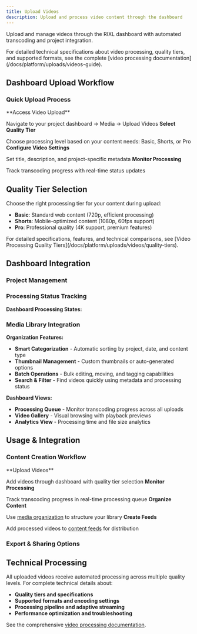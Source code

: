 ```yaml
---
title: Upload Videos
description: Upload and process video content through the dashboard
---
```



Upload and manage videos through the RIXL dashboard with automated transcoding and project integration.

<Callout type="info">
    For detailed technical specifications about video processing, quality tiers, and supported formats, see the complete [video processing documentation](/docs/platform/uploads/videos-guide).
</Callout>

## Dashboard Upload Workflow

### Quick Upload Process

<Steps>
<Step>
**Access Video Upload**

Navigate to your project dashboard → Media → Upload Videos
</Step>
<Step>
**Select Quality Tier**

Choose processing level based on your content needs: Basic, Shorts, or Pro
</Step>
<Step>
**Configure Video Settings**

Set title, description, and project-specific metadata
</Step>
<Step>
**Monitor Processing**

Track transcoding progress with real-time status updates
</Step>
</Steps>

## Quality Tier Selection

Choose the right processing tier for your content during upload:

- **Basic**: Standard web content (720p, efficient processing)
- **Shorts**: Mobile-optimized content (1080p, 60fps support)  
- **Pro**: Professional quality (4K support, premium features)

<Callout type="info">
    For detailed specifications, features, and technical comparisons, see [Video Processing Quality Tiers](/docs/platform/uploads/videos/quality-tiers).
</Callout>

## Dashboard Integration

### Project Management

<div className="grid gap-6 sm:grid-cols-2 lg:grid-cols-3 mt-6">
  <InfoCard 
    title="Project Assignment" 
    description="Organize videos by project automatically"
    icon="FolderPlus"
  />
  <InfoCard 
    title="Processing Queue" 
    description="Monitor transcoding progress in real-time"
    icon="Clock"
  />
  <InfoCard 
    title="Team Access" 
    description="Share videos with team members"
    icon="Users"
  />
</div>

### Processing Status Tracking

**Dashboard Processing States:**

<div className="grid gap-4 sm:grid-cols-2 lg:grid-cols-4 mt-6">
  <InfoCard
    title="Uploaded"
    description="Video queued for processing"
    icon="Upload"
  />
  <InfoCard
    title="Processing"
    description="Transcoding in progress"
    icon="Loader"
  />
  <InfoCard
    title="Ready"
    description="All qualities available"
    icon="CheckCircle"
  />
  <InfoCard
    title="Failed"
    description="Processing error occurred"
    icon="AlertTriangle"
  />
</div>

### Media Library Integration

**Organization Features:**
- **Smart Categorization** - Automatic sorting by project, date, and content type
- **Thumbnail Management** - Custom thumbnails or auto-generated options
- **Batch Operations** - Bulk editing, moving, and tagging capabilities
- **Search & Filter** - Find videos quickly using metadata and processing status

**Dashboard Views:**
- **Processing Queue** - Monitor transcoding progress across all uploads
- **Video Gallery** - Visual browsing with playback previews
- **Analytics View** - Processing time and file size analytics

## Usage & Integration

### Content Creation Workflow

<Steps>
<Step>
**Upload Videos**

Add videos through dashboard with quality tier selection
</Step>
<Step>
**Monitor Processing**

Track transcoding progress in real-time processing queue
</Step>
<Step>
**Organize Content**

Use [media organization](/docs/platform/dashboard/media/organize-media) to structure your library
</Step>
<Step>
**Create Feeds**

Add processed videos to [content feeds](/docs/platform/dashboard/feeds) for distribution
</Step>
</Steps>

### Export & Sharing Options

<div className="grid gap-6 sm:grid-cols-2 lg:grid-cols-4 mt-6">
  <InfoCard 
    title="Streaming URLs" 
    description="Adaptive streaming for all devices"
    icon="Play"
  />
  <InfoCard 
    title="Embed Codes" 
    description="Ready-to-use video player embeds"
    icon="Code"
  />
  <InfoCard 
    title="API Access" 
    description="Programmatic video management"
    icon="Database"
  />
  <InfoCard 
    title="Download Links" 
    description="Original and processed file downloads"
    icon="Download"
  />
</div>

## Technical Processing

All uploaded videos receive automated processing across multiple quality levels. For complete technical details about:

- **Quality tiers and specifications**
- **Supported formats and encoding settings**
- **Processing pipeline and adaptive streaming**
- **Performance optimization and troubleshooting**

See the comprehensive [video processing documentation](/docs/platform/uploads/videos-guide).